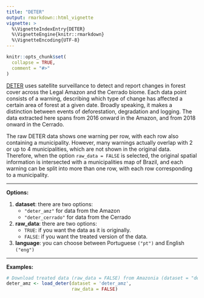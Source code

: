 ```yaml
---
title: "DETER"
output: rmarkdown::html_vignette
vignette: >
  %\VignetteIndexEntry{DETER}
  %\VignetteEngine{knitr::rmarkdown}
  %\VignetteEncoding{UTF-8}
---
```


```r
knitr::opts_chunk$set(
  collapse = TRUE,
  comment = "#>"
)
```

[DETER](http://www.obt.inpe.br/OBT/assuntos/programas/amazonia/deter/deter) uses satellite surveillance to detect and report changes in forest cover across the Legal Amazon and the Cerrado biome. Each data point consists of a warning, describing which type of change has affected a certain area of forest at a given date. Broadly speaking, it makes a distinction between events of deforestation, degradation and logging. The data extracted here spans from 2016 onward in the Amazon, and from 2018 onward in the Cerrado.

The raw DETER data shows one warning per row, with each row also containing a municipality. However, many warnings actually overlap with 2 or up to 4 municipalities, which are not shown in the original data. Therefore, when the option `raw_data = FALSE` is selected, the original spatial information is intersected with a municipalities map of Brazil, and each warning can be split into more than one row, with each row corresponding to a municipality.

***
**Options:**

  1. **dataset**: there are two options:
      * `"deter_amz"` for data from the Amazon
      * `"deter_cerrado"` for data from the Cerrado

  2. **raw_data**: there are two options:
      * `TRUE`: if you want the data as it is originally.
      * `FALSE`: if you want the treated version of the data.

  3. **language**: you can choose between Portuguese `("pt")` and English `("eng")`
  
***

**Examples:**

```r
# Download treated data (raw_data = FALSE) from Amazonia (dataset = "deter_amz")
deter_amz <- load_deter(dataset = 'deter_amz',
                        raw_data = FALSE)
```
